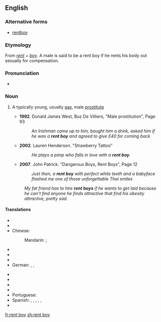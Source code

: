 ==English==

===Alternative forms===
* [[rentboy]]

===Etymology===
From ''[[rent]]'' + ''[[boy]]''. A male is said to be a rent boy if he rents his body out sexually for compensation.

===Pronunciation===
* {{audio|En-us-ncalif-rentboy.ogg|Audio (US, Northern California)}}

===Noun===
{{en-noun|head=[[rent]] [[boy]]}}

# {{chiefly|British|informal}} A typically young, usually [[gay]], male [[prostitute]]
#* '''1992'''. Donald James West, Buz De Villiers, "Male prostitution", Page 93<!---[http://books.google.com/books?id=JAYeUUoqw20C&pg=PA93&dq=%22rent+boy%22&hl=en&ei=GJabTvnuHMHfiAKXg9mjDQ&sa=X&oi=book_result&ct=result&resnum=3&ved=0CDwQ6AEwAjgK]--->
#*: ''An Irishman came up to him, bought him a drink, asked him if he was a '''rent boy''' and agreed to give £40 for coming back''
#* '''2002'''. Lauren Henderson. "Strawberry Tattoo"<!---[http://books.google.com/books?id=nkIYvqt7jKcC&pg=PT18&dq=%22rent+boy%22&hl=en&ei=GJabTvnuHMHfiAKXg9mjDQ&sa=X&oi=book_result&ct=result&resnum=5&ved=0CEcQ6AEwBDgK]--->
#*: ''He plays a pimp who falls in love with a '''rent boy'''.''
#* '''2007'''. John Patrick. "Dangerous Boys, Rent Boys", Page 12<!---[http://books.google.com/books?id=GX_S4Ol84fYC&pg=PA12&dq=%22rent+boy%22&hl=en&ei=45SbTtOKCsfWiAKo9fjlDQ&sa=X&oi=book_result&ct=result&resnum=10&ved=0CGIQ6AEwCQ]--->
#*: ''Just then, a '''rent boy''' with perfect white teeth and a babyface flashed me one of those unforgettable Thai smiles''
#: ''My fat friend has to hire '''rent boys''' if he wants to get laid because he can't find anyone he finds attractive that find his obesity attractive, pretty sad.''

====Translations====
{{trans-top}}
* {{trreq|ar}}
* {{trreq|hy}}
* Chinese:
*: Mandarin: {{t|cmn|男妓|tr=[[nánjì]]|sc=Hani}}; {{t|cmn|妓男|tr=[[jìnán]]|sc=Hani}}
* {{trreq|cs}}
* {{trreq|nl}}
* {{trreq|fr}}
* German: {{t+|de|Callboy|m}}, {{t-|de|Gigolo|m}}, {{t+|de|Stricher|m}} {{qualifier|pejorativ}}
{{trans-mid}}
* {{trreq|hi}}
* {{trreq|it}}
* {{trreq|ja}}
* {{trreq|ko}}
* Portuguese: {{t-|pt|acompanhante de luxo|m|f}}
* Spanish: {{t+|es|taxi boy|m}}, {{t-|es|taxi boys|m|p}}, {{t-|es|putito|m}}, {{t-|es|putitos|m|p}}, {{t-|es|lolito|m}}, {{t-|es|lolitos|m|p}}
* {{trreq|vi}}
{{trans-bottom}}

[[fr:rent boy]]
[[zh:rent boy]]